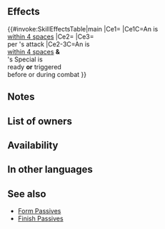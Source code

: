 {{Passive
|type=A
|name=Verdict of Sacae
|exclusive=1
|canUseWeapon={{WeaponList|All}}
|canUseMove={{MoveList|All}}
|properties=random_owner
|1name=Verdict of Sacae
|1tagid=SID_大いなるサカの掟
|1cost=300
|1effect=If unit is within 4 spaces of an ally, grants bonus to unit's Atk/Spd/Def/Res during combat = X × 4, + 4 (X = number of allies within 4 spaces; maximum bonus of +12), and also, if unit's Special is ready or unit's Special triggered before or during combat, unit deals +5 damage (excluding area-of-effect Specials), and when unit deals damage to foe during combat, restores 7 HP to unit. (Triggers even if 0 damage is dealt.)
|1required=-
}}
==Effects==
{{#invoke:SkillEffectsTable|main
|Ce1={{Eft|Temporary buffs|Atk/Spd/Def/Res|4 x {{Tgt|Allies}}<br>[[within 4 spaces]], +4|max=16}}
|Ce1C=An {{Tgt|Ally}} is<br>[[within 4 spaces]]
|Ce2={{Eft|Damage Boost|5}}
|Ce3={{Eft|Heal|7}}<br>per {{Tgt|Unit}}'s attack
|Ce2-3C=An {{Tgt|Ally}} is<br>[[within 4 spaces]] '''&'''<br>{{Tgt|Unit}}'s Special is<br>ready '''or''' triggered<br>before or during combat
}}
==Notes==
{{Temporary buffs}}
{{FlatDamageBoost|5}}
{{CombatHPRecovery}}
==List of owners==
{{Skill Hero List}}
==Availability==
{{PassiveFocusList}}
{{PassiveDistributionList}}
{{PassiveCombatManualList}}
==In other languages==
{{OtherLanguages
|japanese=大いなるサカの掟
|japaneseNotes=''Great [[Laws of Sacae]]''
|german=Urteil von Sacae
|spanishEU=Justicia de Sacae
|spanishLA=Justicia de Sacae
|french=Verdict de Sacae
|italian=Verdetto di Sacae
|chineseTW=偉大的塞迦的規矩
|portuguese=Veredito de Sacae
}}
==See also==
{{See also skills|cond=WikiName LIKE '%of Sacae%' OR Description LIKE '%if%special is ready%' AND Exclusive='1' AND NOT SCategory='special'}}
* [[Form Passives]]
* [[Skill families/A Passives#Finish|Finish Passives]]
{{Passives Navbox|A}}
